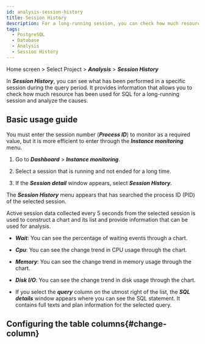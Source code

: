 ```yaml
---
id: analysis-session-history
title: Session History
description: For a long-running session, you can check how much resource has been used for SQL and analyze the causes.
tags:
  - PostgreSQL
  - Database
  - Analysis
  - Session History
---
```


Home screen > Select Project > **_Analysis_** > **_Session History_**

In **_Session History_**, you can see what has been performed in a specific session during the query period. It provides information that allows you to check how much resource has been used for SQL for a long-running session and analyze the causes.

## Basic usage guide

You must enter the session number (**_Process ID_**) to monitor as a required value, but it is more efficient to enter through the **_Instance monitoring_** menu.

1. Go to **_Dashboard_** > **_Instance monitoring_**.

2. Select a session that is running and not ended for a long time.

   <ImgLang img='db-session-history-01.png' desc='Instance monitoring' />

3. If the **_Session detail_** window appears, select **_Session History_**.

   <ImgLang img='db-session-history-02.png' desc='Session History' />

The **_Session History_** menu appears that has searched the process ID (PID) of the selected session.

<ImgLang img='db-session-history-03.png' desc='Session History' />

Active session data collected every 5 seconds from the selected session is used to construct a chart and its list and provide information that can be used for analysis. 

- **_Wait_**: You can see the percentage of waiting events through a chart.

- **_Cpu_**: You can see the change trend in CPU usage through the chart.

- **_Memory_**: You can see the change trend in memory usage through the chart.

- **_Disk I/O_**: You can see the change trend in disk usage through the chart.

- If you select the **_query_** column on the utmost right of the list, the **_SQL details_** window appears where you can see the SQL statement. It contains full texts and plan information for the selected query.

## Configuring the table columns{#change-column}


<Dbv2dataeditcolumn />

